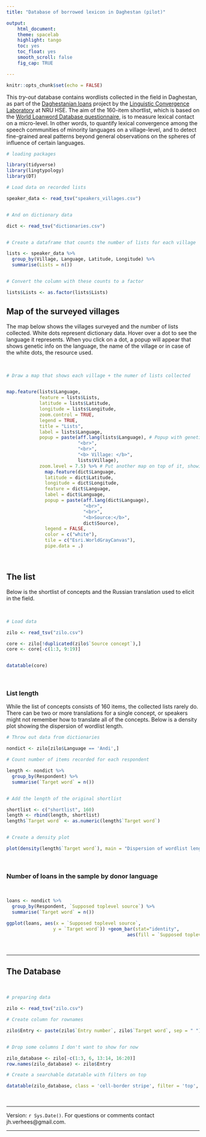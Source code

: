 ---
title: "Database of borrowed lexicon in Daghestan (pilot)"

output: 
    html_document: 
    theme: spacelab
    highlight: tango 
    toc: yes 
    toc_float: yes
    smooth_scroll: false
    fig_cap: TRUE

---

```{r setup, include=FALSE}
knitr::opts_chunk$set(echo = FALSE)
```

This *try-out* database contains wordlists collected in the field in Daghestan, as part of the [Daghestanian loans](https://ilcl.hse.ru/en/projects) project by the [Linguistic Convergence Laboratory](https://ilcl.hse.ru/en/) at NRU HSE. The aim of the 160-item shortlist, which is based on the [World Loanword Database questionnaire](https://wold.clld.org/), is to measure lexical contact on a micro-level. In other words, to quantify lexical convergence among the speech communities of minority languages on a village-level, and to detect fine-grained areal patterns beyond general observations on the spheres of influence of certain languages.


```{r, echo=FALSE, message=FALSE, warning=FALSE}

# loading packages

library(tidyverse)
library(lingtypology)
library(DT)

```

```{r, echo=FALSE, message=FALSE, warning=FALSE}


# Load data on recorded lists

speaker_data <- read_tsv("speakers_villages.csv")


# And on dictionary data

dict <- read_tsv("dictionaries.csv")


# Create a dataframe that counts the number of lists for each village

lists <- speaker_data %>%
  group_by(Village, Language, Latitude, Longitude) %>%
  summarise(Lists = n())


# Convert the column with these counts to a factor

lists$Lists <- as.factor(lists$Lists)


```


## Map of the surveyed villages

The map below shows the villages surveyed and the number of lists collected. White dots represent dictionary data. Hover over a dot to see the language it represents. When you click on a dot, a popup will appear that shows genetic info on the language, the name of the village or in case of the white dots, the resource used.

<br>

```{r, echo=FALSE, message=FALSE, warning=FALSE, fig.width = 9, fig.height= 7}


# Draw a map that shows each village + the numer of lists collected


map.feature(lists$Language,
            feature = lists$Lists,
            latitude = lists$Latitude,
            longitude = lists$Longitude,
            zoom.control = TRUE,
            legend = TRUE,
            title = "Lists",
            label = lists$Language,
            popup = paste(aff.lang(lists$Language), # Popup with genetic info on language + name of village
                          "<br>",
                          "<br>",
                          "<b> Village: </b>",
                          lists$Village),
            zoom.level = 7.5) %>% # Put another map on top of it, showing dictionary data
              map.feature(dict$Language,
              latitude = dict$Latitude,
              longitude = dict$Longitude,
              feature = dict$Language,
              label = dict$Language,
              popup = paste(aff.lang(dict$Language),
                            "<br>",
                            "<br>",
                            "<b>Source:</b>",
                            dict$Source),
              legend = FALSE,
              color = c("white"),
              tile = c("Esri.WorldGrayCanvas"),
              pipe.data = .)
```

<br>

## The list

Below is the shortlist of concepts and the Russian translation used to elicit in the field.

<br>

```{r, echo=FALSE, message=FALSE, warning=FALSE}

# Load data

zilo <- read_tsv("zilo.csv")

core <- zilo[!duplicated(zilo$`Source concept`),]
core <- core[-c(1:3, 9:19)]


datatable(core)


```


<br>

### List length

While the list of concepts consists of 160 items, the collected lists rarely do. There can be two or more translations for a single concept, or speakers might not remember how to translate all of the concepts. Below is a density plot showing the dispersion of wordlist length.


```{r, echo=FALSE, message=FALSE, warning=FALSE}


# Throw out data from dictionaries

nondict <- zilo[zilo$Language == 'Andi',]

# Count number of items recorded for each respondent

length <- nondict %>%
  group_by(Respondent) %>%
  summarise(`Target word` = n())


# Add the length of the original shortlist

shortlist <- c("shortlist", 160)
length <- rbind(length, shortlist)
length$`Target word` <- as.numeric(length$`Target word`)


# Create a density plot

plot(density(length$`Target word`), main = "Dispersion of wordlist length", xlab = "Length")


```

<br>

### Number of loans in the sample by donor language

<br>

```{r, echo=FALSE, message=FALSE, warning=FALSE}

loans <- nondict %>%
  group_by(Respondent, `Supposed toplevel source`) %>%
  summarise(`Target word` = n())

ggplot(loans, aes(x = `Supposed toplevel source`, 
                 y = `Target word`)) +geom_bar(stat="identity", 
                                            aes(fill = `Supposed toplevel source`)) + labs(x = "", y = "", fill = "Donor language")

```


<br>

---

## The Database

<br>


```{r, echo=FALSE, message=FALSE, warning=FALSE, fig.width=10}

# preparing data

zilo <- read_tsv("zilo.csv")

# Create column for rownames

zilo$Entry <- paste(zilo$`Entry number`, zilo$`Target word`, sep = " ")


# Drop some columns I don't want to show for now

zilo_database <- zilo[-c(1:3, 6, 13:14, 16:20)]
row.names(zilo_database) <- zilo$Entry

```

```{r, echo=FALSE, message=FALSE}

# Create a searchable datatable with filters on top

datatable(zilo_database, class = 'cell-border stripe', filter = 'top', options = list(pageLength = 50))


```

<br>

---

Version: `r Sys.Date()`. For questions or comments contact jh.verhees@gmail.com.

---

